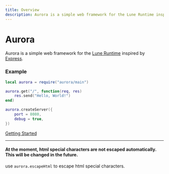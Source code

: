 ```yaml
---
title: Overview
description: Aurora is a simple web framework for the Lune Runtime inspired by Express.
---
```


# Aurora

Aurora is a simple web framework for the [Lune Runtime](https://github.com/lune-org/lune) inspired by [Express](https://expressjs.com/).

### Example

```lua
local aurora = require("aurora/main")

aurora.get("/", function(req, res)
    res.send("Hello, World!")
end)

aurora.createServer({
    port = 8080,
    debug = true,
})
```

[Getting Started](/getting-started)

---

#### At the moment, html special characters are not escaped automatically. This will be changed in the future.

use `aurora.escapeHtml` to escape html special characters.
